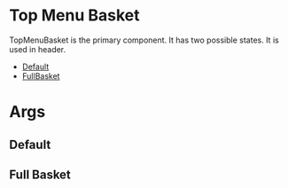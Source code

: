 

# Top Menu Basket

TopMenuBasket is the primary component. It has two possible states. It is used in header.

- [Default](#Default)
- [FullBasket](#FullBasket)

# Args 
<ArgsTable of={TopMenuBasket} />

## Default
<Story id="top-menu-top-menu-basket--default" />

## Full Basket
<Story id="top-menu-top-menu-basket--full-basket" />